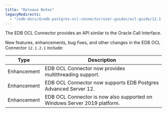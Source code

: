 ```yaml
---
title: "Release Notes"
legacyRedirects:
  - "/edb-docs/d/edb-postgres-ocl-connector/user-guides/ocl-guide/12.1.2.1/whats_new.html"
---
```


The EDB OCL Connector provides an API similar to the Oracle Call Interface.

New features, enhancements, bug fixes, and other changes in the EDB OCL Connector `12.1.2.1` include:

| Type        | Description                                                              |
| ----------- | -------------------------------------------------------------------------|
| Enhancement | EDB OCL Connector now provides multithreading support.                   |
| Enhancement | EDB OCL Connector now supports EDB Postgres Advanced Server 12.          |
| Enhancement | EDB OCL Connector is now also supported on Windows Server 2019 platform. |